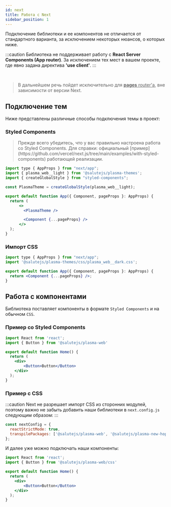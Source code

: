 ```yaml
---
id: next
title: Работа с Next
sidebar_position: 1
---
```


Подключение библиотеки и ее компонентов не отличается от стандартного варианта, за исключением некоторых нюансов, о которых ниже.

:::caution
    <span>Библиотека не поддерживает работу с <strong>React Server Components (App router)</strong>. За исключением тех мест в вашем проекте, где явно задана директива <strong>'use client'</strong>.</span>
:::

<br />

<blockquote>
    В дальнейшем речь пойдет исключительно для <u><b>pages</b> router'a</u>, вне зависимости от версии Next.
</blockquote>

## Подключение тем

Ниже представлены различные способы подключения темы в проект:

### Styled Components

<blockquote>
    Прежде всего убедитесь, что у вас правильно настроена работа со Styled Components. Для справки: официальный [пример](https://github.com/vercel/next.js/tree/main/examples/with-styled-components) работающей реализации.
</blockquote>

```jsx
import type { AppProps } from "next/app";
import { plasma_web__light } from '@salutejs/plasma-themes';
import { createGlobalStyle } from "styled-components";

const PlasmaTheme = createGlobalStyle(plasma_web__light);

export default function App({ Component, pageProps }: AppProps) {
  return (
      <>
        <PlasmaTheme />

        <Component {...pageProps} />
      </>
  );
}
```

### Импорт CSS

```jsx
import type { AppProps } from "next/app";
import '@salutejs/plasma-themes/css/plasma_web__dark.css';

export default function App({ Component, pageProps }: AppProps) {
  return <Component {...pageProps} />;
}
```

## Работа с компонентами

Библиотека поставляет компоненты в формате `Styled Components` и на обычном `CSS`.

### Пример со Styled Components

```jsx
import React from 'react';
import { Button } from '@salutejs/plasma-web'

export default function Home() {
  return (
    <div>
        <Button>Button</Button>
    </div>
  );
}
```

### Пример с CSS

:::caution
Next не разрешает импорт CSS из сторонних модулей, поэтому важно не забыть добавить наши библиотеки в `next.config.js` следующим образом:
:::

```js
const nextConfig = {
  reactStrictMode: true,
  transpilePackages: ['@salutejs/plasma-web', '@salutejs/plasma-new-hope']
};
````
И далее уже можно подключать наши компоненты:
```jsx
import React from 'react';
import { Button } from '@salutejs/plasma-web/css'

export default function Home() {
  return (
    <div>
        <Button>Button</Button>
    </div>
  );
}
```

